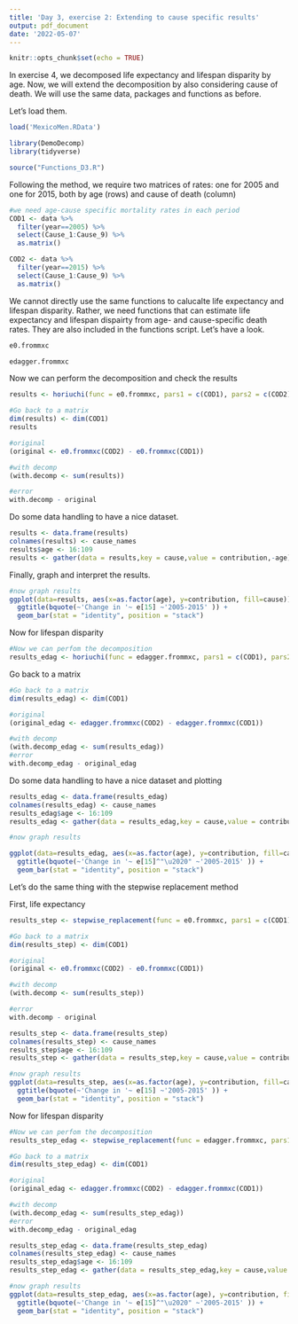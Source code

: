 ```yaml
---
title: 'Day 3, exercise 2: Extending to cause specific results'
output: pdf_document
date: '2022-05-07'
---
```


```r
knitr::opts_chunk$set(echo = TRUE)
```

In exercise 4, we decomposed life expectancy and lifespan disparity by age. Now, we will extend the decomposition by also considering cause of death. We will use the same data, packages and functions as before.

Let's load them.
```r
load('MexicoMen.RData')

library(DemoDecomp)
library(tidyverse)

source("Functions_D3.R")
```

Following the method, we require two matrices of rates: one for 2005 and one for 2015, both by age (rows) and cause of death (column)
```r
#we need age-cause specific mortality rates in each period
COD1 <- data %>% 
  filter(year==2005) %>% 
  select(Cause_1:Cause_9) %>% 
  as.matrix()

COD2 <- data %>% 
  filter(year==2015) %>% 
  select(Cause_1:Cause_9) %>% 
  as.matrix()
```


We cannot directly use the same functions to calucalte life expectancy and lifespan disparity. Rather, we need functions that can estimate life expectancy and lifespan dispairty from age- and cause-specific death rates. They are also included in the functions script. Let's have a look.

```r
e0.frommxc

edagger.frommxc
```

Now we can perform the decomposition and check the results

```r
results <- horiuchi(func = e0.frommxc, pars1 = c(COD1), pars2 = c(COD2), N = 100)

#Go back to a matrix
dim(results) <- dim(COD1)
results

#original
(original <- e0.frommxc(COD2) - e0.frommxc(COD1))

#with decomp
(with.decomp <- sum(results))

#error
with.decomp - original
```
Do some data handling to have a nice dataset.

```r
results <- data.frame(results)
colnames(results) <- cause_names
results$age <- 16:109
results <- gather(data = results,key = cause,value = contribution,-age)
```

Finally, graph and interpret the results.

```r
#now graph results
ggplot(data=results, aes(x=as.factor(age), y=contribution, fill=cause)) +
  ggtitle(bquote(~'Change in '~ e[15] ~'2005-2015' )) +
  geom_bar(stat = "identity", position = "stack")

```


Now for lifespan disparity

```r
#Now we can perfom the decomposition
results_edag <- horiuchi(func = edagger.frommxc, pars1 = c(COD1), pars2 = c(COD2), N = 100)
```

Go back to a matrix

```r
#Go back to a matrix
dim(results_edag) <- dim(COD1)

#original
(original_edag <- edagger.frommxc(COD2) - edagger.frommxc(COD1))

#with decomp
(with.decomp_edag <- sum(results_edag))
#error
with.decomp_edag - original_edag
```

Do some data handling to have a nice dataset and plotting

```r
results_edag <- data.frame(results_edag)
colnames(results_edag) <- cause_names
results_edag$age <- 16:109
results_edag <- gather(data = results_edag,key = cause,value = contribution,-age)

#now graph results

ggplot(data=results_edag, aes(x=as.factor(age), y=contribution, fill=cause)) +
  ggtitle(bquote(~'Change in '~ e[15]^"\u2020" ~'2005-2015' )) +
  geom_bar(stat = "identity", position = "stack")
```

Let's do the same thing with the stepwise replacement method

First, life expectancy
```r
results_step <- stepwise_replacement(func = e0.frommxc, pars1 = c(COD1), pars2 = c(COD2))

#Go back to a matrix
dim(results_step) <- dim(COD1)

#original
(original <- e0.frommxc(COD2) - e0.frommxc(COD1))

#with decomp
(with.decomp <- sum(results_step))

#error
with.decomp - original

results_step <- data.frame(results_step)
colnames(results_step) <- cause_names
results_step$age <- 16:109
results_step <- gather(data = results_step,key = cause,value = contribution,-age)

#now graph results
ggplot(data=results_step, aes(x=as.factor(age), y=contribution, fill=cause)) +
  ggtitle(bquote(~'Change in '~ e[15] ~'2005-2015' )) +
  geom_bar(stat = "identity", position = "stack")

```


Now for lifespan disparity

```r
#Now we can perfom the decomposition
results_step_edag <- stepwise_replacement(func = edagger.frommxc, pars1 = c(COD1), pars2 = c(COD2))

#Go back to a matrix
dim(results_step_edag) <- dim(COD1)

#original
(original_edag <- edagger.frommxc(COD2) - edagger.frommxc(COD1))

#with decomp
(with.decomp_edag <- sum(results_step_edag))
#error
with.decomp_edag - original_edag

results_step_edag <- data.frame(results_step_edag)
colnames(results_step_edag) <- cause_names
results_step_edag$age <- 16:109
results_step_edag <- gather(data = results_step_edag,key = cause,value = contribution,-age)

#now graph results
ggplot(data=results_step_edag, aes(x=as.factor(age), y=contribution, fill=cause)) +
  ggtitle(bquote(~'Change in '~ e[15]^"\u2020" ~'2005-2015' )) +
  geom_bar(stat = "identity", position = "stack")
```
